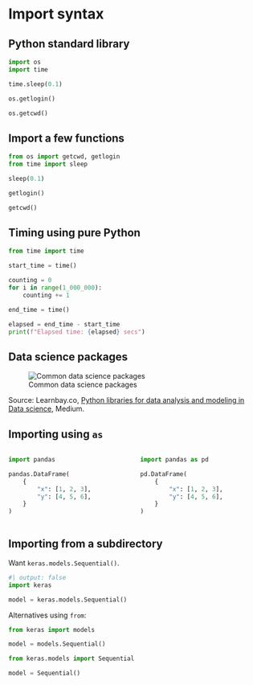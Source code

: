 
# Import syntax {visibility="uncounted"}

## Python standard library

```python
import os
import time
```

```python
time.sleep(0.1)
```

```python
os.getlogin()
```

```python
os.getcwd()
```


## Import a few functions

```python
from os import getcwd, getlogin
from time import sleep
```

```python
sleep(0.1)
```

```python
getlogin()
```

```python
getcwd()
```

## Timing using pure Python

```python
from time import time

start_time = time()

counting = 0
for i in range(1_000_000):
    counting += 1

end_time = time()

elapsed = end_time - start_time
print(f"Elapsed time: {elapsed} secs")
```

## Data science packages

![Common data science packages](python-data-science-packages.png)

::: footer
Source: Learnbay.co, [Python libraries for data analysis and modeling in Data science](https://medium.com/@learnbay/python-libraries-for-data-analysis-and-modeling-in-data-science-c5c994208385), Medium.
:::

## Importing using `as`

::: columns
::: column
```python
import pandas

pandas.DataFrame(
    {
        "x": [1, 2, 3],
        "y": [4, 5, 6],
    }
)
```
:::
::: column
```python
import pandas as pd

pd.DataFrame(
    {
        "x": [1, 2, 3],
        "y": [4, 5, 6],
    }
)
```
:::
:::



## Importing from a subdirectory

Want `keras.models.Sequential()`.

```python
#| output: false
import keras 

model = keras.models.Sequential()
```

Alternatives using `from`:

```python
from keras import models

model = models.Sequential()
```

```python
from keras.models import Sequential

model = Sequential()
```